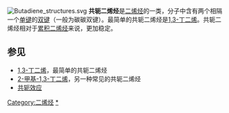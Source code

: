 {{chemref|time=2011-09-20}}
[[File:Butadiene_structures.svg|right]]
'''共轭二烯烃'''是[[二烯烃|二烯烃]]的一类，分子中含有两个相隔一个[[单键|单键]]的[[双键|双键]]（一般为碳碳双键）。最简单的共轭二烯烃是[[丁二烯|1,3-丁二烯]]。共轭二烯烃相对于[[累积二烯烃|累积二烯烃]]来说，更加稳定。

==参见==
* [[1,3-丁二烯|1,3-丁二烯]]，最简单的共轭二烯烃
* [[2-甲基-1,3-丁二烯|2-甲基-1,3-丁二烯]]，另一种常见的共轭二烯烃
* [[共轭效应|共轭效应]]

[[Category:二烯烃|Category:二烯烃]]
[[Category:共轭二烯烃|*]]


{{Hydrocarbon-stub}}